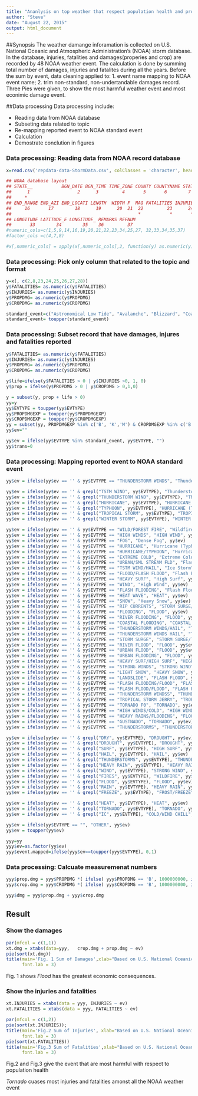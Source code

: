 ```yaml
---
title: "Ananlysis on top weather that respect population health and propety damage in US"
author: "Steve"
date: "August 22, 2015"
output: html_document
---
```



##Synopsis
The weather damange inforamation is collected on U.S. National Oceanic and Atmospheric Administration's (NOAA) storm database. In the database, injuries, fatalities and damages(properies and crop) are recorded by 48 NOAA weather event. The calculation is done by summing total number of damages, injuries and fatalites during all the years.
Before the sum by event, data cleaning applied to: 1. event name mapping to NOAA event name; 2. trim non-standard, non-undertandable damages record. Three Pies were given, to show the most harmful weather event and most econimic damage event.

##Data processing
Data processing include:

*   Reading data from NOAA database
*   Subseting data related to topic
*   Re-mapping reported event to NOAA standard event
*   Calculation
*   Demostrate conclution in figures

### Data processing: Reading data from NOAA record database
```r

x=read.csv('repdata-data-StormData.csv', colClasses = 'character', header=T)

## NOAA database layout
## STATE__           BGN_DATE BGN_TIME TIME_ZONE COUNTY COUNTYNAME STATE  EVTYPE BGN_RANGE BGN_AZI BGN_LOCATI END_DATE END_TIME COUNTY_END COUNTYENDN
##      1                  2      3         4       5       6        7       8     9         10        11        12         13       14          15  
##     *                                                                     *                        
## END_RANGE END_AZI END_LOCATI LENGTH  WIDTH F  MAG FATALITIES INJURIES PROPDMG PROPDMGEXP CROPDMG CROPDMGEXP WFO STATEOFFIC ZONENAMES LATITUDE
##     16       17        18      19      20  21  22         23      24       25        26      27       28       29       30        31    32                         
##                                                *           *       *       *         *       *         *      
## LONGITUDE LATITUDE_E LONGITUDE_ REMARKS REFNUM
##       33        34        35    36         37                                              
#numeric_cols=c(1,5,9,14,16,19,20,21,22,23,34,25,27, 32,33,34,35,37)
#factor_cols =c(4,7,8)

#x[,numeric_cols] = apply(x[,numeric_cols],2, function(y) as.numeric(y))
```

### Data processing: Pick only column that related to the topic and format


```r
y=x[, c(2,8,23,24,25,26,27,28)]
y$FATALITIES= as.numeric(y$FATALITIES)
y$INJURIES= as.numeric(y$INJURIES)
y$PROPDMG= as.numeric(y$PROPDMG)
y$CROPDMG= as.numeric(y$CROPDMG)

standard_event=c("Astronomical Low Tide", "Avalanche", "Blizzard", "Coastal Flood", "Cold/Wind Chill", "Debris Flow", "Dense Fog", "Dense Smoke", "Drought", "Dust Devil", "Dust Storm", "Excessive Heat", "Extreme Cold/Wind Chill", "Flash Flood", "Flood", "Frost/Freeze", "Funnel Cloud", "Freezing Fog", "Hail", "Heat", "Heavy Rain", "Heavy Snow", "High Surf", "High Wind", "Hurricane (Typhoon)", "Ice Storm", "Lake-Effect Snow", "Lakeshore Flood", "Lightning", "Marine Hail", "Marine High Wind", "Marine Strong Wind", "Marine Thunderstorm Wind", "Rip Current", "Seiche", "Sleet", "Storm Surge/Tide", "Strong Wind", "Thunderstorm Wind", "Tornado", "Tropical Depression", "Tropical Storm", "Tsunami", "Volcanic Ash", "Waterspout", "Wildfire", "Winter Storm", "Winter Weather")
standard_event= toupper(standard_event)

```
### Data processing: Subset record that have damages, injures and fatalities reported
```r
y$FATALITIES= as.numeric(y$FATALITIES)
y$INJURIES= as.numeric(y$INJURIES)
y$PROPDMG= as.numeric(y$PROPDMG)
y$CROPDMG= as.numeric(y$CROPDMG)

y$life=ifelse(y$FATALITIES > 0 | y$INJURIES >0, 1, 0)
y$prop = ifelse(y$PROPDMG > 0 | y$CROPDMG > 0,1,0)

y = subset(y, prop + life > 0)
yy=y
yy$EVTYPE = toupper(yy$EVTYPE)
yy$PROPDMGEXP = toupper(yy$PROPDMGEXP)
yy$CROPDMGEXP = toupper(yy$CROPDMGEXP)
yy = subset(yy, PROPDMGEXP %in% c('B', 'K','M') & CROPDMGEXP %in% c('B', 'K','M') )
yy$ev=""

yy$ev = ifelse(yy$EVTYPE %in% standard_event, yy$EVTYPE, "")
yy$trans=0

```
### Data processing: Mapping reported event to NOAA standard event
```r
yy$ev = ifelse(yy$ev == '' & yy$EVTYPE == "THUNDERSTORM WINDS", "Thunderstorm Wind", yy$ev)

yy$ev = ifelse(yy$ev == '' & grepl("TSTM WIND", yy$EVTYPE), "Thunderstorm Wind", yy$ev)
yy$ev = ifelse(yy$ev == '' & grepl("THUNDERSTORM WIND", yy$EVTYPE), "Thunderstorm Wind", yy$ev)
yy$ev = ifelse(yy$ev == '' & grepl("HURRICANE", yy$EVTYPE), "HURRICANE (TYPHOON)", yy$ev)
yy$ev = ifelse(yy$ev == '' & grepl("TYPHOON", yy$EVTYPE), "HURRICANE (TYPHOON)", yy$ev)
yy$ev = ifelse(yy$ev == '' & grepl("TROPICAL STORM", yy$EVTYPE), "TROPICAL STORM", yy$ev)
yy$ev = ifelse(yy$ev == '' & grepl("WINTER STORM", yy$EVTYPE), "WINTER STORM", yy$ev)

yy$ev = ifelse(yy$ev == '' & yy$EVTYPE == "WILD/FOREST FIRE", "Wildfire", yy$ev)
yy$ev = ifelse(yy$ev == '' & yy$EVTYPE == "HIGH WINDS", "HIGH WIND", yy$ev)
yy$ev = ifelse(yy$ev == '' & yy$EVTYPE == "FOG", "Dense Fog", yy$ev)
yy$ev = ifelse(yy$ev == '' & yy$EVTYPE == "HURRICANE", "Hurricane (Typhoon)", yy$ev)
yy$ev = ifelse(yy$ev == '' & yy$EVTYPE == "HURRICANE/TYPHOON", "Hurricane (Typhoon)", yy$ev)
yy$ev = ifelse(yy$ev == '' & yy$EVTYPE == "EXTREME COLD", "Extreme Cold/Wind Chill", yy$ev)
yy$ev = ifelse(yy$ev == '' & yy$EVTYPE == "URBAN/SML STREAM FLD", "Flash Flood", yy$ev)
yy$ev = ifelse(yy$ev == '' & yy$EVTYPE == "TSTM WIND/HAIL", "Ice Storm", yy$ev)
yy$ev = ifelse(yy$ev == '' & yy$EVTYPE == "FLOOD/FLASH FLOOD", "Flash Flood", yy$ev)
yy$ev = ifelse(yy$ev == '' & yy$EVTYPE == "HEAVY SURF", "High Surf", yy$ev)
yy$ev = ifelse(yy$ev == '' & yy$EVTYPE == "WIND", "High Wind", yy$ev)
yy$ev = ifelse(yy$ev == '' & yy$EVTYPE == "FLASH FLOODING", "Flash Flood", yy$ev)
yy$ev = ifelse(yy$ev == '' & yy$EVTYPE == "HEAT WAVE", "HEAT", yy$ev)
yy$ev = ifelse(yy$ev == '' & yy$EVTYPE == "SNOW", "Heavy Snow", yy$ev)
yy$ev = ifelse(yy$ev == '' & yy$EVTYPE == "RIP CURRENTS", "STORM SURGE/TIDE", yy$ev)
yy$ev = ifelse(yy$ev == '' & yy$EVTYPE == "FLOODING", "FLOOD", yy$ev)
yy$ev = ifelse(yy$ev == '' & yy$EVTYPE == "RIVER FLOODING", "FLOOD", yy$ev)
yy$ev = ifelse(yy$ev == '' & yy$EVTYPE == "COASTAL FLOODING", "COASTAL FLOOD", yy$ev)
yy$ev = ifelse(yy$ev == '' & yy$EVTYPE == "THUNDERSTORM WINDS/HAIL", "THUNDERSTORM WIND", yy$ev)
yy$ev = ifelse(yy$ev == '' & yy$EVTYPE == "THUNDERSTORM WINDS HAIL", "THUNDERSTORM WIND", yy$ev)
yy$ev = ifelse(yy$ev == '' & yy$EVTYPE == "STORM SURGE", "STORM SURGE/TIDE", yy$ev)
yy$ev = ifelse(yy$ev == '' & yy$EVTYPE == "RIVER FLOOD", "FLOOD", yy$ev)
yy$ev = ifelse(yy$ev == '' & yy$EVTYPE == "URBAN FLOOD", "FLOOD", yy$ev)
yy$ev = ifelse(yy$ev == '' & yy$EVTYPE == "URBAN FLOODING", "FLOOD", yy$ev)
yy$ev = ifelse(yy$ev == '' & yy$EVTYPE == "HEAVY SURF/HIGH SURF", "HIGH SURF", yy$ev)
yy$ev = ifelse(yy$ev == '' & yy$EVTYPE == "STRONG WINDS", "STRONG WIND", yy$ev)
yy$ev = ifelse(yy$ev == '' & yy$EVTYPE == "LIGHT SNOW", "HEAVY SNOW", yy$ev)
yy$ev = ifelse(yy$ev == '' & yy$EVTYPE == "LANDSLIDE", "FLASH FLOOD", yy$ev)
yy$ev = ifelse(yy$ev == '' & yy$EVTYPE == "FLASH FLOODING/FLOOD", "FLASH FLOOD", yy$ev)
yy$ev = ifelse(yy$ev == '' & yy$EVTYPE == "FLASH FLOOD/FLOOD", "FLASH FLOOD", yy$ev)
yy$ev = ifelse(yy$ev == '' & yy$EVTYPE == "THUNDERSTORM WINDSS", "THUNDERSTORM WIND", yy$ev)
yy$ev = ifelse(yy$ev == '' & yy$EVTYPE == "TROPICAL STORM JERRY", "TROPICAL STORM", yy$ev)
yy$ev = ifelse(yy$ev == '' & yy$EVTYPE == "TORNADO F0", "TORNADO", yy$ev)
yy$ev = ifelse(yy$ev == '' & yy$EVTYPE == "HIGH WINDS/COLD", "HIGH WIND", yy$ev)
yy$ev = ifelse(yy$ev == '' & yy$EVTYPE == "HEAVY RAINS/FLOODING", "FLOOD", yy$ev)
yy$ev = ifelse(yy$ev == '' & yy$EVTYPE == "GUSTNADO", "TORNADO", yy$ev)
yy$ev = ifelse(yy$ev == '' & yy$EVTYPE == "THUNDERSTORMS", "THUNDERSTORM WIND", yy$ev)

yy$ev = ifelse(yy$ev == '' & grepl("DRY", yy$EVTYPE), "DROUGHT", yy$ev)
yy$ev = ifelse(yy$ev == '' & grepl("DROUGHT", yy$EVTYPE), "DROUGHT", yy$ev)
yy$ev = ifelse(yy$ev == '' & grepl("SURF", yy$EVTYPE), "HIGH SURF", yy$ev)
yy$ev = ifelse(yy$ev == '' & grepl("HAIL", yy$EVTYPE), "HAIL", yy$ev)
yy$ev = ifelse(yy$ev == '' & grepl("THUNDERSTORMS", yy$EVTYPE), "THUNDERSTORM WIND", yy$ev)
yy$ev = ifelse(yy$ev == '' & grepl("HEAVY RAIN", yy$EVTYPE), "HEAVY RAIN", yy$ev)
yy$ev = ifelse(yy$ev == '' & grepl("WIND", yy$EVTYPE), "STRONG WIND", yy$ev)
yy$ev = ifelse(yy$ev == '' & grepl("FIRES", yy$EVTYPE), "WILDFIRE", yy$ev)
yy$ev = ifelse(yy$ev == '' & grepl("FLOOD", yy$EVTYPE), "FLOOD", yy$ev)
yy$ev = ifelse(yy$ev == '' & grepl("RAIN", yy$EVTYPE), "HEAVY RAIN", yy$ev)
yy$ev = ifelse(yy$ev == '' & grepl("FREEZE", yy$EVTYPE), "FROST/FREEZE", yy$ev)

yy$ev = ifelse(yy$ev == '' & grepl("HEAT", yy$EVTYPE), "HEAT", yy$ev)
yy$ev = ifelse(yy$ev == '' & grepl("TORNADO", yy$EVTYPE), "TORNADO", yy$ev)
yy$ev = ifelse(yy$ev == '' & grepl("IC", yy$EVTYPE), "COLD/WIND CHILL", yy$ev)

yy$ev = ifelse(yy$EVTYPE == "", "OTHER", yy$ev)
yy$ev = toupper(yy$ev)

yyy=yy
yyy$ev=as.factor(yy$ev)
yyy$event.mapped=ifelse(yyy$ev==toupper(yyy$EVTYPE), 0,1)

```

### Data processing: Calcuate measuremenat numbers
```r
yyy$prop.dmg = yyy$PROPDMG *( ifelse( yyy$PROPDMG == 'B', 1000000000, ifelse(yyy$PROPDMGEXP=='M', 1000000, ifelse(yyy$PROPDMGEXP=='K', 1000,1))))
yyy$crop.dmg = yyy$CROPDMG *( ifelse( yyy$CROPDMG == 'B', 1000000000, ifelse(yyy$CROPDMGEXP=='M', 1000000, ifelse(yyy$CROPDMGEXP=='K', 1000,1))))

yyy$dmg = yyy$prop.dmg + yyy$crop.dmg


``` 

## Result
### Show the damages

```r

par(mfcol = c(1,1))
xt.dmg = xtabs(data=yyy,   crop.dmg + prop.dmg ~ ev)
pie(sort(xt.dmg))
title(main='Fig. 1 Sum of Damages',xlab="Based on U.S. National Oceanic and \nAtmospheric Administration's (NOAA) storm",
      font.lab = 3)

```

Fig. 1 shows *Flood* has the greatest economic consequences.

### Show the injuries and fatalities



```r
xt.INJURIES = xtabs(data = yyy, INJURIES ~ ev)
xt.FATALITIES = xtabs(data = yyy, FATALITIES ~ ev)

par(mfcol = c(1,2))
pie(sort(xt.INJURIES));
title(main='Fig.2 Sum of Injuries', xlab="Based on U.S. National Oceanic and \nAtmospheric Administration's (NOAA) storm",
      font.lab = 3)
pie(sort(xt.FATALITIES))
title(main='Fig.3 Sum of Fatalities',xlab="Based on U.S. National Oceanic and \nAtmospheric Administration's (NOAA) storm",
      font.lab = 3)
```


Fig.2 and Fig.3 give the event that are most harmful with respect to population health

*Tornado* cuases most injuries and fatalities amonst all the NOAA weather event

